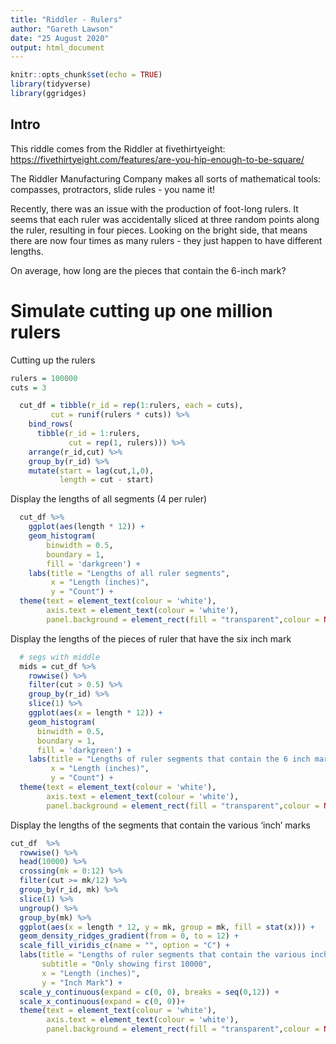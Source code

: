 ```yaml
---
title: "Riddler - Rulers"
author: "Gareth Lawson"
date: "25 August 2020"
output: html_document
---
```


```r
knitr::opts_chunk$set(echo = TRUE)
library(tidyverse)
library(ggridges)
```

## Intro

This riddle comes from the Riddler at fivethirtyeight:
<https://fivethirtyeight.com/features/are-you-hip-enough-to-be-square/>

The Riddler Manufacturing Company makes all sorts of mathematical tools: compasses, protractors, slide rules - you name it!

Recently, there was an issue with the production of foot-long rulers. It seems that each ruler was accidentally sliced at three random points along the ruler, resulting in four pieces. Looking on the bright side, that means there are now four times as many rulers - they just happen to have different lengths.

On average, how long are the pieces that contain the 6-inch mark?

# Simulate cutting up one million rulers

Cutting up the rulers

```r
rulers = 100000
cuts = 3

  cut_df = tibble(r_id = rep(1:rulers, each = cuts),
         cut = runif(rulers * cuts)) %>%
    bind_rows(
      tibble(r_id = 1:rulers,
             cut = rep(1, rulers))) %>%
    arrange(r_id,cut) %>%
    group_by(r_id) %>%  
    mutate(start = lag(cut,1,0),
           length = cut - start)

```

Display the lengths of all segments (4 per ruler)

```r
  cut_df %>%
    ggplot(aes(length * 12)) +
    geom_histogram(
        binwidth = 0.5, 
        boundary = 1, 
        fill = 'darkgreen') +
    labs(title = "Lengths of all ruler segments",
         x = "Length (inches)",
         y = "Count") +
  theme(text = element_text(colour = 'white'),
        axis.text = element_text(colour = 'white'),
        panel.background = element_rect(fill = "transparent",colour = NA))


```

Display the lengths of the pieces of ruler that have the six inch mark

```r
  # segs with middle
  mids = cut_df %>%
    rowwise() %>%
    filter(cut > 0.5) %>%
    group_by(r_id) %>%  
    slice(1) %>%
    ggplot(aes(x = length * 12)) +
    geom_histogram(
      binwidth = 0.5, 
      boundary = 1, 
      fill = 'darkgreen') +
    labs(title = "Lengths of ruler segments that contain the 6 inch mark",
         x = "Length (inches)",
         y = "Count") +
  theme(text = element_text(colour = 'white'),
        axis.text = element_text(colour = 'white'),
        panel.background = element_rect(fill = "transparent",colour = NA))


```

Display the lengths of the segments that contain the various 'inch' marks

```r


cut_df  %>%
  rowwise() %>%
  head(10000) %>%
  crossing(mk = 0:12) %>%
  filter(cut >= mk/12) %>%
  group_by(r_id, mk) %>%  
  slice(1) %>%
  ungroup() %>%
  group_by(mk) %>%
  ggplot(aes(x = length * 12, y = mk, group = mk, fill = stat(x))) + 
  geom_density_ridges_gradient(from = 0, to = 12) +
  scale_fill_viridis_c(name = "", option = "C") +
  labs(title = "Lengths of ruler segments that contain the various inch marks",
       subtitle = "Only showing first 10000",
       x = "Length (inches)",
       y = "Inch Mark") +
  scale_y_continuous(expand = c(0, 0), breaks = seq(0,12)) +
  scale_x_continuous(expand = c(0, 0))+
  theme(text = element_text(colour = 'white'),
        axis.text = element_text(colour = 'white'),
        panel.background = element_rect(fill = "transparent",colour = NA))


  
```

